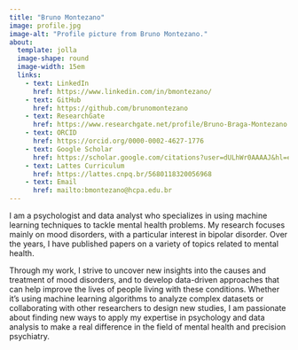 ```yaml
---
title: "Bruno Montezano"
image: profile.jpg
image-alt: "Profile picture from Bruno Montezano."
about: 
  template: jolla
  image-shape: round
  image-width: 15em
  links:
    - text: LinkedIn
      href: https://www.linkedin.com/in/bmontezano/
    - text: GitHub
      href: https://github.com/brunomontezano
    - text: ResearchGate
      href: https://www.researchgate.net/profile/Bruno-Braga-Montezano
    - text: ORCID
      href: https://orcid.org/0000-0002-4627-1776
    - text: Google Scholar
      href: https://scholar.google.com/citations?user=dULhWr0AAAAJ&hl=en
    - text: Lattes Curriculum
      href: https://lattes.cnpq.br/5680118320056968
    - text: Email
      href: mailto:bmontezano@hcpa.edu.br
---
```


I am a psychologist and data analyst who specializes in using machine learning
techniques to tackle mental health problems. My research focuses mainly on mood
disorders, with a particular interest in bipolar disorder. Over the years, I
have published papers on a variety of topics related to mental health.

Through my work, I strive to uncover new insights into the causes and treatment
of mood disorders, and to develop data-driven approaches that can help improve
the lives of people living with these conditions. Whether it's using machine
learning algorithms to analyze complex datasets or collaborating with other
researchers to design new studies, I am passionate about finding new ways to
apply my expertise in psychology and data analysis to make a real difference in
the field of mental health and precision psychiatry.
